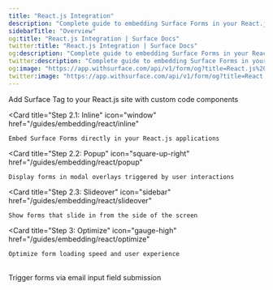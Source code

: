 ```yaml
---
title: "React.js Integration"
description: "Complete guide to embedding Surface Forms in your React.js site"
sidebarTitle: "Overview"
og:title: "React.js Integration | Surface Docs"
twitter:title: "React.js Integration | Surface Docs"
og:description: "Complete guide to embedding Surface Forms in your React.js site"
twitter:description: "Complete guide to embedding Surface Forms in your React.js site"
og:image: "https://app.withsurface.com/api/v1/form/og?title=React.js%20Integration"
twitter:image: "https://app.withsurface.com/api/v1/form/og?title=React.js%20Integration"
---
```



<CardGroup cols={2}>
  <Card
    title="Step 1: Embed Surface Tag"
    icon="code"
    href="/guides/embedding/react/embedding"
  >
    Add Surface Tag to your React.js site with custom code components
  </Card>

  <Card
    title="Step 2.1: Inline"
    icon="window"
    href="/guides/embedding/react/inline"
  >
    Embed Surface Forms directly in your React.js applications
  </Card>

  <Card
    title="Step 2.2: Popup"
    icon="square-up-right"
    href="/guides/embedding/react/popup"
  >
    Display forms in modal overlays triggered by user interactions
  </Card>

  <Card
    title="Step 2.3: Slideover"
    icon="sidebar"
    href="/guides/embedding/react/slideover"
  >
    Show forms that slide in from the side of the screen
  </Card>

  <Card
    title="Step 3: Optimize"
    icon="gauge-high"
    href="/guides/embedding/react/optimize"
  >
    Optimize form loading speed and user experience
  </Card>
</CardGroup>

<br />

<Card icon="envelope" title="Email Input Field Trigger" href="/guides/embedding/react/input-field">
  Trigger forms via email input field submission
</Card>